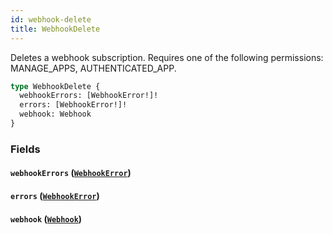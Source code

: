 ```yaml
---
id: webhook-delete
title: WebhookDelete
---
```



Deletes a webhook subscription. Requires one of the following permissions: MANAGE_APPS, AUTHENTICATED_APP.

```graphql
type WebhookDelete {
  webhookErrors: [WebhookError!]!
  errors: [WebhookError!]!
  webhook: Webhook
}
```


### Fields

#### `webhookErrors` ([`WebhookError`](../../../developer/api-reference/objects/webhook-error))




#### `errors` ([`WebhookError`](../../../developer/api-reference/objects/webhook-error))




#### `webhook` ([`Webhook`](../../../developer/api-reference/objects/webhook))






